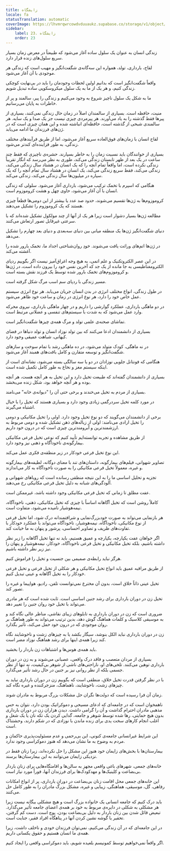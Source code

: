 ```yaml
---
title: زایشگاه
locale: fa
statusTranslation: automatic
coverImage: https://lhvmrqwrcowdvduuaukz.supabase.co/storage/v1/object/public/strapi-uploads/small_cover-educacion-fundamental.webp-2d51a7828a2b1309555be27f7e2a61a0.webp
sidebar:
    label: 23. زایشگاه
    order: 23
---
```

زندگی انسان به عنوان یک سلول ساده آغاز می‌شود که طبیعتاً در معرض زمان بسیار سریع سلول‌های زنده قرار دارد.

لقاح، بارداری، تولد، همواره این سه‌گانه‌ی شگفت‌انگیز و مهیب است که زندگی هر موجودی با آن آغاز می‌شود.

واقعاً شگفت‌انگیز است که بدانیم اولین لحظات وجودمان را باید در بی‌نهایت کوچکی زندگی کنیم، و هر یک از ما به یک سلول میکروسکوپی ساده تبدیل شویم.

ما به شکل یک سلول ناچیز شروع به وجود می‌کنیم و زندگی را پیر، سالمند و پر از خاطرات به پایان می‌رسانیم.

منیت، حافظه است. بسیاری از سالمندان اصلاً در زمان حال زندگی نمی‌کنند، بسیاری از پیرها فقط گذشته را به یاد می‌آورند. هر پیرمردی چیزی نیست جز یک صدا و یک سایه. هر سالمندی شبحی از گذشته است، حافظه‌ای انباشته شده و این همان چیزی است که در ژن‌های فرزندان ما ادامه می‌یابد.

لقاح انسان با زمان‌های فوق‌العاده سریع آغاز می‌شود، اما از طریق فرآیندهای مختلف زندگی، به طور فزاینده‌ای کندتر می‌شود.

بسیاری از خوانندگان باید نسبیت زمان را به خاطر بسپارند. حشره‌ی ناچیزی که فقط چند ساعت در یک بعد از ظهر تابستان زندگی می‌کند، طوری به نظر می‌رسد که انگار تقریباً زندگی نکرده است، اما واقعاً تمام آنچه را که یک انسان در هشتاد سال زندگی می‌کند، زندگی می‌کند، فقط سریع زندگی می‌کند، یک انسان در هشتاد سال تمام آنچه را که یک سیاره در میلیون‌ها سال زندگی می‌کند، زندگی می‌کند.

هنگامی که اسپرم با تخمک ترکیب می‌شود، بارداری آغاز می‌شود. سلولی که زندگی انسان با آن آغاز می‌شود، حاوی چهل و هشت کروموزوم است.

کروموزوم‌ها به ژن‌ها تقسیم می‌شوند، حدود صد عدد یا بیشتر از این دومی‌ها قطعاً چیزی هستند که یک کروموزوم را تشکیل می‌دهند.

مطالعه ژن‌ها بسیار دشوار است زیرا هر یک از آنها از چند مولکول تشکیل شده‌اند که با سرعتی غیرقابل تصور ارتعاش می‌کنند.

دنیای شگفت‌انگیز ژن‌ها یک منطقه میانی بین دنیای سه‌بعدی و دنیای بعد چهارم را تشکیل می‌دهد.

در ژن‌ها اتم‌های وراثت یافت می‌شوند. خودِ روان‌شناختی اجداد ما، تخمک بارور شده را آغشته می‌کند.

در این عصر الکتروتکنیک و علم اتمی، به هیچ وجه اغراق‌آمیز نیست اگر بگوییم ردپای الکترومغناطیسی به جا مانده از یک جد که آخرین نفس خود را بیرون داده است، در ژن‌ها و کروموزوم‌های تخمک بارور شده توسط یک فرزند نقش بسته است.

مسیر زندگی با ردپای سم اسب مرگ شکل گرفته است.

در طول زندگی، انواع مختلف انرژی در بدن انسان جریان می‌یابد. هر نوع انرژی سیستم عمل خاص خود را دارد، هر نوع انرژی در زمان و ساعت خود ظاهر می‌شود.

در دو ماهگی بارداری، عملکرد گوارشی را داریم و در چهار ماهگی بارداری، نیروی محرکه وارد عمل می‌شود که به شدت با سیستم‌های تنفسی و عضلانی مرتبط است.

تماشای صحنه‌ی علمی تولد و مرگ همه‌ی چیزها شگفت‌انگیز است.

بسیاری از دانشمندان ادعا می‌کنند که بین تولد نوزاد انسان و تولد دنیاها در فضای کیهانی، شباهت عمیقی وجود دارد.

در نه ماهگی، کودک متولد می‌شود، در ده ماهگی رشد با تمام سوخت و سازهای شگفت‌انگیز و توسعه متقارن و کامل بافت‌های همبند آغاز می‌شود.

هنگامی که فونتانل جلویی نوزادان در دو یا سه سالگی بسته می‌شود، نشانه‌ای است از اینکه سیستم مغز و نخاع به طور کامل تکمیل شده است.

بسیاری از دانشمندان گفته‌اند که طبیعت تخیل دارد و این تخیل به هر آنچه هست، هر آنچه بوده و هر آنچه خواهد بود، شکل زنده می‌بخشد.

بسیاری از مردم به تخیل می‌خندند و برخی حتی آن را "دیوانه‌ی خانه" می‌نامند.

در مورد کلمه تخیل سردرگمی زیادی وجود دارد و بسیاری هستند که تخیل را با خیال اشتباه می‌گیرند.

برخی از دانشمندان می‌گویند که دو نوع تخیل وجود دارد. اولی را تخیل مکانیکی و دومی را تخیل ارادی می‌نامند: اولی از زباله‌های ذهن تشکیل شده و دومی مربوط به ارزشمندترین و آبرومندترین چیزی است که در درون خود داریم.

از طریق مشاهده و تجربه توانسته‌ایم تأیید کنیم که نوعی تخیل فرعی مکانیکی بیمارگونه‌ی ناخودآگاه و ذهنی نیز وجود دارد.

این نوع تخیل فرعی خودکار در زیر منطقه‌ی فکری عمل می‌کند.

تصاویر شهوانی، فیلم‌های بیمارگونه، داستان‌های تند با معنای دوگانه، لطیفه‌های بیمارگونه و غیره، معمولاً تخیل فرعی مکانیکی را به صورت ناخودآگاه به کار می‌اندازند.

تجزیه و تحلیل اساسی ما را به این نتیجه منطقی رسانده است که رویاهای شهوانی و آلودگی‌های شبانه به دلیل تخیل فرعی مکانیکی رخ می‌دهند.

عفت مطلق تا زمانی که تخیل فرعی مکانیکی وجود داشته باشد، غیرممکن است.

کاملاً روشن است که تخیل آگاهانه اساساً با چیزی که تخیل مکانیکی، ذهنی، ناخودآگاه، نیمه‌هوشیار نامیده می‌شود، متفاوت است.

هر بازنمایی می‌تواند به صورت خودبزرگ‌نمایی و شرافتمندانه درک شود، اما تخیل فرعی از نوع مکانیکی، ناخودآگاه، نیمه‌هوشیار، ناخودآگاه می‌تواند با عملکرد خودکار با تفاوت‌های ظریف و تصاویر احساسی، پرشور و پنهان به ما خیانت کند.

اگر خواهان عفت یکپارچه، یکپارچه و عمیق هستیم، باید نه تنها تخیل آگاهانه را زیر نظر داشته باشیم، بلکه تخیل مکانیکی و تخیل فرعی ناخودآگاه، خودکار، نیمه‌هوشیار و پنهان را نیز زیر نظر داشته باشیم.

هرگز نباید رابطه‌ی صمیمی بین جنسیت و تخیل را فراموش کنیم.

از طریق مراقبه عمیق باید انواع تخیل مکانیکی و هر شکلی از تخیل فرعی و تخیل فرعی خودکار را به تخیل آگاهانه و عینی تبدیل کنیم.

تخیل عینی ذاتاً خلاق است، بدون آن مخترع نمی‌توانست تلفن، رادیو، هواپیما و غیره را تصور کند.

تخیل زن در دوران بارداری برای رشد جنین اساسی است. ثابت شده است که هر مادری می‌تواند با تخیل خود روان جنین را تغییر دهد.

ضروری است که زن در دوران بارداری به تابلوهای زیبای نقاشی، مناظر عالی نگاه کند و به موسیقی کلاسیک و کلمات هماهنگ گوش دهد، بدین ترتیب می‌تواند به طور هماهنگ بر روان موجودی که در درون خود حمل می‌کند، تأثیر بگذارد.

زن در دوران بارداری نباید الکل بنوشد، سیگار بکشد یا به چیزهای زشت و ناخوشایند نگاه کند زیرا همه‌ی اینها برای رشد هماهنگ نوزاد مضر است.

باید همه‌ی هوس‌ها و اشتباهات زن باردار را بخشید.

بسیاری از مردان متعصب و فاقد درک واقعی، عصبانی می‌شوند و به زن در دوران بارداری توهین می‌کنند. تلخی‌های او، ناراحتی‌های ناشی از شوهر بی‌کیفیت، نه تنها از نظر جسمی بلکه از نظر روانی نیز بر جنین در حال رشد تأثیر می‌گذارد.

با در نظر گرفتن قدرت تخیل خلاق، منطقی است که بگوییم زن در دوران بارداری نباید به چیزهای زشت، ناخوشایند، ناهماهنگ، منزجرکننده و غیره نگاه کند.

زمان آن فرا رسیده است که دولت‌ها نگران حل مشکلات بزرگ مربوط به مادران شوند.

ناهمخوان است که در جامعه‌ای که ادعای مسیحی و دموکراتیک بودن دارد، نتوان به حس مذهبی مادران احترام گذاشت و آن را گرامی داشت. دیدن هزاران زن در دوران بارداری بدون هیچ حمایتی، رها شده توسط شوهر و جامعه، گدایی کردن یک تکه نان یا یک شغل و اغلب انجام کارهای سخت یدی برای زنده ماندن با نوزادی که در شکم دارند، وحشتناک است.

این شرایط غیرانسانی جامعه‌ی کنونی، این بی‌رحمی و عدم مسئولیت‌پذیری حاکمان و مردم به وضوح به ما نشان می‌دهد که هنوز دموکراسی وجود ندارد.

بیمارستان‌ها با بخش‌های زایمان خود هنوز این مشکل را حل نکرده‌اند، زیرا زنان فقط در نزدیکی زایمان می‌توانند به این بیمارستان‌ها برسند.

خانه‌های جمعی، شهرهای باغی واقعی مجهز به سالن‌ها و اقامتگاه‌هایی برای زنان باردار بی‌بضاعت و کلینیک‌ها و مهدکودک‌ها برای فرزندان آنها، فوراً مورد نیاز است.

این خانه‌های جمعی محل اقامت زنان بی‌بضاعت در دوران بارداری، پر از انواع امکانات رفاهی، گل، موسیقی، هماهنگی، زیبایی و غیره، مشکل بزرگ مادران را به طور کامل حل می‌کنند.

باید درک کنیم که جامعه انسانی یک خانواده بزرگ است و هیچ مشکلی بیگانه نیست زیرا هر مشکلی به شکلی در دایره‌ی مربوط به خود بر همه‌ی اعضای جامعه تأثیر می‌گذارد. تبعیض قائل شدن بین زنان باردار به دلیل بی‌بضاعت بودن، پوچ است. دست کم گرفتن، تحقیر یا گوشه نشین کردن آنها در پناهگاه افراد فقیر، جنایت است.

در این جامعه‌ای که در آن زندگی می‌کنیم، نمی‌توان فرزندان خودی و ناخلف داشت، زیرا همه‌ی ما انسان هستیم و حقوق یکسانی داریم.

اگر واقعاً نمی‌خواهیم توسط کمونیسم بلعیده شویم، باید دموکراسی واقعی را ایجاد کنیم.

